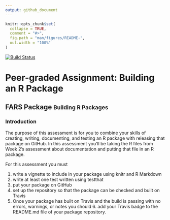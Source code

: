 ```yaml
---
output: github_document
---
```


<!-- README.md is generated from README.Rmd. Please edit that file -->

```r
knitr::opts_chunk$set(
  collapse = TRUE,
  comment = "#>",
  fig.path = "man/figures/README-",
  out.width = "100%"
)
```

[![Build Status](https://ci.appveyor.com/api/projects/status/github/CarlosMJ21/build_r_pkg?branch=main&svg=true)](https://ci.appveyor.com/api/projects/status/github/CarlosMJ21/build_r_pkg?branch=main&svg=true)

# Peer-graded Assignment: Building an R Package

## FARS Package <small>Building R Packages</small>

### Introduction

The purpose of this assessment is for you to combine your skills of creating, writing, documenting, and testing an R package with releasing that package on GitHub. In this assessment you'll be taking the R files from Week 2's assessment about documentation and putting that file in an R package.

For this assessment you must

1. write a vignette to include in your package using knitr and R Markdown
2. write at least one test written using testthat
3. put your package on GitHub
4. set up the repository so that the package can be checked and built on Travis
5. Once your package has built on Travis and the build is passing with no errors, warnings, or notes you should 6. add your Travis badge to the README.md file of your package repository.



